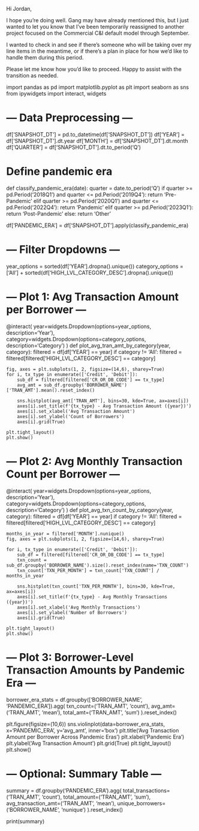 Hi Jordan,

I hope you’re doing well. Gang may have already mentioned this, but I just wanted to let you know that I’ve been temporarily reassigned to another project focused on the Commercial C&I default model through September.

I wanted to check in and see if there’s someone who will be taking over my line items in the meantime, or if there’s a plan in place for how we’d like to handle them during this period.

Please let me know how you’d like to proceed. Happy to assist with the transition as needed.


import pandas as pd
import matplotlib.pyplot as plt
import seaborn as sns
from ipywidgets import interact, widgets

# --- Data Preprocessing ---
df['SNAPSHOT_DT'] = pd.to_datetime(df['SNAPSHOT_DT'])
df['YEAR'] = df['SNAPSHOT_DT'].dt.year
df['MONTH'] = df['SNAPSHOT_DT'].dt.month
df['QUARTER'] = df['SNAPSHOT_DT'].dt.to_period('Q')

# Define pandemic era
def classify_pandemic_era(date):
    quarter = date.to_period('Q')
    if quarter >= pd.Period('2018Q1') and quarter <= pd.Period('2019Q4'):
        return 'Pre-Pandemic'
    elif quarter >= pd.Period('2020Q1') and quarter <= pd.Period('2022Q4'):
        return 'Pandemic'
    elif quarter >= pd.Period('2023Q1'):
        return 'Post-Pandemic'
    else:
        return 'Other'

df['PANDEMIC_ERA'] = df['SNAPSHOT_DT'].apply(classify_pandemic_era)

# --- Filter Dropdowns ---
year_options = sorted(df['YEAR'].dropna().unique())
category_options = ['All'] + sorted(df['HIGH_LVL_CATEGORY_DESC'].dropna().unique())

# --- Plot 1: Avg Transaction Amount per Borrower ---
@interact(
    year=widgets.Dropdown(options=year_options, description='Year'),
    category=widgets.Dropdown(options=category_options, description='Category')
)
def plot_avg_tran_amt_by_category(year, category):
    filtered = df[df['YEAR'] == year]
    if category != 'All':
        filtered = filtered[filtered['HIGH_LVL_CATEGORY_DESC'] == category]

    fig, axes = plt.subplots(1, 2, figsize=(14,6), sharey=True)
    for i, tx_type in enumerate(['Credit', 'Debit']):
        sub_df = filtered[filtered['CR_OR_DB_CODE'] == tx_type]
        avg_amt = sub_df.groupby('BORROWER_NAME')['TRAN_AMT'].mean().reset_index()

        sns.histplot(avg_amt['TRAN_AMT'], bins=30, kde=True, ax=axes[i])
        axes[i].set_title(f'{tx_type} - Avg Transaction Amount ({year})')
        axes[i].set_xlabel('Avg Transaction Amount')
        axes[i].set_ylabel('Count of Borrowers')
        axes[i].grid(True)

    plt.tight_layout()
    plt.show()

# --- Plot 2: Avg Monthly Transaction Count per Borrower ---
@interact(
    year=widgets.Dropdown(options=year_options, description='Year'),
    category=widgets.Dropdown(options=category_options, description='Category')
)
def plot_avg_txn_count_by_category(year, category):
    filtered = df[df['YEAR'] == year]
    if category != 'All':
        filtered = filtered[filtered['HIGH_LVL_CATEGORY_DESC'] == category]

    months_in_year = filtered['MONTH'].nunique()
    fig, axes = plt.subplots(1, 2, figsize=(14,6), sharey=True)

    for i, tx_type in enumerate(['Credit', 'Debit']):
        sub_df = filtered[filtered['CR_OR_DB_CODE'] == tx_type]
        txn_count = sub_df.groupby('BORROWER_NAME').size().reset_index(name='TXN_COUNT')
        txn_count['TXN_PER_MONTH'] = txn_count['TXN_COUNT'] / months_in_year

        sns.histplot(txn_count['TXN_PER_MONTH'], bins=30, kde=True, ax=axes[i])
        axes[i].set_title(f'{tx_type} - Avg Monthly Transactions ({year})')
        axes[i].set_xlabel('Avg Monthly Transactions')
        axes[i].set_ylabel('Number of Borrowers')
        axes[i].grid(True)

    plt.tight_layout()
    plt.show()

# --- Plot 3: Borrower-Level Transaction Amounts by Pandemic Era ---
borrower_era_stats = df.groupby(['BORROWER_NAME', 'PANDEMIC_ERA']).agg(
    txn_count=('TRAN_AMT', 'count'),
    avg_amt=('TRAN_AMT', 'mean'),
    total_amt=('TRAN_AMT', 'sum')
).reset_index()

plt.figure(figsize=(10,6))
sns.violinplot(data=borrower_era_stats, x='PANDEMIC_ERA', y='avg_amt', inner='box')
plt.title('Avg Transaction Amount per Borrower Across Pandemic Eras')
plt.xlabel('Pandemic Era')
plt.ylabel('Avg Transaction Amount')
plt.grid(True)
plt.tight_layout()
plt.show()

# --- Optional: Summary Table ---
summary = df.groupby('PANDEMIC_ERA').agg(
    total_transactions=('TRAN_AMT', 'count'),
    total_amount=('TRAN_AMT', 'sum'),
    avg_transaction_amt=('TRAN_AMT', 'mean'),
    unique_borrowers=('BORROWER_NAME', 'nunique')
).reset_index()

print(summary)